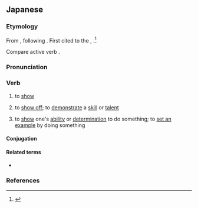 ==Japanese==

===Etymology===
{{ja-kanjitab|み|yomi=kun|sort=みせる}}
From {{inh|ja|ojp|見す|tr=misu|sort=みせる}}, following {{m|ja|下二段活用|tr=shimo nidan katsuyō|t=lower bigrade conjugation}}.
{{ja-from-shimonidan}}
First cited to the ''{{w|Man'yōshū}}'', {{circa2|759 {{CE}}}}.<ref>{{R:Nihon Kokugo Daijiten 2|見}}</ref>

Compare active verb {{m|ja|見る|tr=miru|t=to see}}.

===Pronunciation===
{{ja-pron|みせる|acc=2|acc_ref=SMK2,ZAJ}}
{{ja-ojad}}

===Verb===
{{ja-verb|みせる|type=2|tr=trans}}
{{ja-vp|見る|見える|c=見せる|みる|みえる|ck=みせる}}

# to [[show]]
#: {{ja-usex|[[写%真]]を[[人]]に'''見せる'''|しゃ%しん を ひと に '''みせる'''|'''show''' someone a picture}}
# {{ja-def|魅せる}} to [[show off]]; to [[demonstrate]] a [[skill]] or [[talent]]
# {{n-g|Used as a {{m|ja|補助動詞|tr=hojo dōshi}}, after a verb in the {{m|ja|て|tr=-te}} [[Appendix:Japanese verbs#Other forms|conjunctive form]]:}} to [[show]] one's [[ability]] or [[determination]] to do something; to [[set an example]] by doing something

====Conjugation====
{{ja-ichi|みせ}}

====Related terms====
* {{ja-r|見る|みる}}

===References===
<references/>